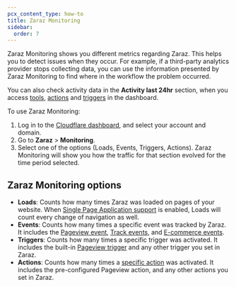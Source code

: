 ```yaml
---
pcx_content_type: how-to
title: Zaraz Monitoring
sidebar:
  order: 7
---
```


Zaraz Monitoring shows you different metrics regarding Zaraz. This helps you to detect issues when they occur. For example, if a third-party analytics provider stops collecting data, you can use the information presented by Zaraz Monitoring to find where in the workflow the problem occurred.

You can also check activity data in the **Activity last 24hr** section, when you access [tools](/zaraz/get-started/), [actions](/zaraz/custom-actions/) and [triggers](/zaraz/custom-actions/create-trigger/) in the dashboard.

To use Zaraz Monitoring:

1. Log in to the [Cloudflare dashboard](https://dash.cloudflare.com/login), and select your account and domain.
2. Go to **Zaraz** > **Monitoring**.
3. Select one of the options (Loads, Events, Triggers, Actions). Zaraz Monitoring will show you how the traffic for that section evolved for the time period selected.

## Zaraz Monitoring options

- **Loads**: Counts how many times Zaraz was loaded on pages of your website. When [Single Page Application support](/zaraz/reference/settings/#single-page-application-support) is enabled, Loads will count every change of navigation as well.
- **Events**: Counts how many times a specific event was tracked by Zaraz. It includes the [Pageview event](/zaraz/get-started/), [Track events](/zaraz/web-api/track/), and [E-commerce events](/zaraz/web-api/ecommerce/).
- **Triggers**: Counts how many times a specific trigger was activated. It includes the built-in [Pageview trigger](/zaraz/custom-actions/create-trigger/) and any other trigger you set in Zaraz.
- **Actions**: Counts how many times a [specific action](/zaraz/custom-actions/) was activated. It includes the pre-configured Pageview action, and any other actions you set in Zaraz.
